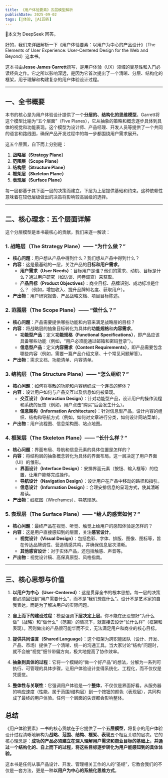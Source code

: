 ```yaml
---
title: 《用户体验要素》五层模型解析
publishDate: 2025-09-02
tags: [💓体验, 🤖AI回答]
---
```



<Aside title="AI Note">🤖本文为 DeepSeek 回答。</Aside>

好的，我们来详细解析一下《用户体验要素：以用户为中心的产品设计》（The Elements of User Experience: User-Centered Design for the Web and Beyond）这本书。

这本书由**Jesse James Garrett**撰写，是用户体验（UX）领域的奠基性和入门必读经典之作。它之所以影响深远，是因为它首次提出了一个清晰、分层、结构化的框架，用于理解和构建复杂的用户体验设计过程。

---

## 一、全书概要

本书的核心是为用户体验设计提供了一个**分层的、结构化的思维模型**。Garrett将这个模型比喻为“五个层面”（Five Planes），它从抽象的策略和概念逐步具体到具体的视觉和功能表现。这个模型为设计师、产品经理、开发人员等提供了一个共同的语言和路线图，确保产品开发过程中的每一步都围绕用户需求展开。

这五个层面，自下而上分别是：

1.  **战略层（Strategy Plane）**
2.  **范围层（Scope Plane）**
3.  **结构层（Structure Plane）**
4.  **框架层（Skeleton Plane）**
5.  **表现层（Surface Plane）**

每一层都基于其下面一层的决策而建立，下层为上层提供基础和约束。这种依赖性意味着在较低层级做出的决策将影响较高层级的选择。

---

## 二、核心理念：五个层面详解

这个分层模型是本书最核心的贡献，我们来逐一解读：

### 1. 战略层（The Strategy Plane）—— “为什么做？”
*   **核心问题**：用户想从产品中得到什么？我们想从产品中得到什么？
*   **内容**：这是最基础的一层，关注产品的**目标和用户需求**。
    *   **用户需求（User Needs）**：目标用户是谁？他们的需求、动机、目标是什么？通过用户研究（如访谈、问卷调查）来获取。
    *   **产品目标（Product Objectives）**：商业目标、品牌识别、成功标准是什么？（例如，增加收入、提升品牌知名度、获取用户）。
*   **产出物**：用户研究报告、产品战略文档、项目目标陈述。

### 2. 范围层（The Scope Plane）—— “做什么？”
*   **核心问题**：产品需要提供哪些功能和内容来满足战略层的目标？
*   **内容**：将战略层的抽象目标转化为具体的**功能规格**和**内容需求**。
    *   **功能型产品**：定义**功能规格（Functional Specifications）**，即产品应该具备哪些功能（例如，“用户必须能通过邮箱和密码登录”）。
    *   **信息型产品**：定义**内容需求（Content Requirements）**，即产品需要包含哪些内容（例如，需要一篇产品介绍文章、十个常见问题解答）。
*   **产出物**：需求文档、功能清单、内容清单。

### 3. 结构层（The Structure Plane）—— “怎么组织？”
*   **核心问题**：如何将零散的功能和内容组织成一个连贯的整体？
*   **内容**：设计用户如何与产品交互以及信息如何被呈现。
    *   **交互设计（Interaction Design）**：针对功能型产品，设计用户的操作流程和系统的反馈（例如，用户点击“购买”后会发生什么）。
    *   **信息架构（Information Architecture）**：针对信息型产品，设计内容的组织、结构和导航方式（例如，如何对文章进行分类，如何设计网站菜单）。
*   **产出物**：用户流程图、信息架构图、站点地图。

### 4. 框架层（The Skeleton Plane）—— “长什么样？”
*   **核心问题**：界面布局、导航和信息元素的具体位置是怎样的？
*   **内容**：将结构层的抽象概念转化为具体的界面布局。这一层决定了用户界面（UI）的雏形。
    *   **界面设计（Interface Design）**：安排界面元素（按钮、输入框等）的位置，让用户能够完成操作。
    *   **导航设计（Navigation Design）**：设计用户在产品中移动的路径和指引。
    *   **信息设计（Information Design）**：合理安排信息的呈现方式，使其清晰易读。
*   **产出物**：线框图（Wireframes）、导航规范。

### 5. 表现层（The Surface Plane）—— “给人的感觉如何？”
*   **核心问题**：最终产品在视觉、听觉、触觉上给用户的感知体验是怎样的？
*   **内容**：这是用户直接感知到的层面，关注**感官设计**。
    *   **视觉设计（Visual Design）**：包括色彩、字体、排版、图像、图标等，旨在传达品牌调性、营造情感共鸣，并确保信息层次清晰。
    *   **其他感官设计**：对于实体产品，还包括触感、声音等。
*   **产出物**：视觉设计稿、高保真原型、风格指南。

---

## 三、核心思想与价值

1.  **以用户为中心（User-Centered）**：这是贯穿全书的根本思想。每一层的决策都必须回归到“用户需要什么”，而不是“我们想做什么”。设计不是艺术家的自我表达，而是为了解决用户的实际问题。

2.  **自上而下的建设过程**：模型强调**下层决定上层**。你不能在还没想好“为什么做”（战略）和“做什么”（范围）的情况下，就直接去设计“长什么样”（框架和表现）。否则做出的产品很可能华而不实，无法满足用户和商业的核心目标。

3.  **提供共同语言（Shared Language）**：这个框架为跨职能团队（设计、开发、产品、市场）提供了一个清晰、统一的沟通工具。当大家讨论“结构”问题时，就不会被“视觉”细节带偏方向，极大地提高了协作效率。

4.  **抽象到具体的过程**：它将一个模糊的“做一个好产品”的想法，分解为一系列可执行、可管理的具体步骤，让用户体验设计变得系统化、工程化，而不仅仅是凭感觉。

5.  **整体性与关联性**：它强调用户体验是一个**整体**，不仅仅是界面好看。从服务器的响应速度（性能，属于范围/结构层）到一个按钮的颜色（表现层），共同构成了最终的用户体验。任何一个层面的失误都会影响整体。

## 总结

《用户体验要素》一书的核心贡献在于它提供了一个**五层模型**，将复杂的用户体验设计过程清晰地解构为**战略、范围、结构、框架、表现**五个相互关联的层次。它的核心理念是：**成功的产品必须建立在深入理解用户需求和商业目标的基础上，并通过一个结构化的、自上而下的过程，将这些目标逐步转化为用户能感知到的具体体验。**

这本书是任何从事产品设计、开发、管理相关工作的人的“圣经”，它教会我们的不仅是一套方法，更是一种**以用户为中心的系统化思维方式**。
